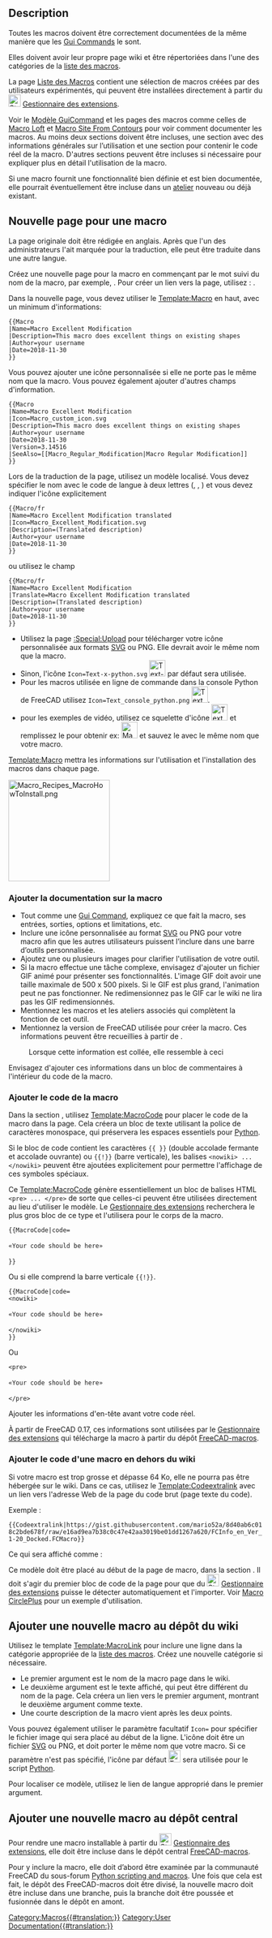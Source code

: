 <languages/>
{{TOCright}}

== Description ==

Toutes les macros doivent être correctement documentées de la même manière que les [[Gui_Command/fr|Gui Commands]] le sont.

Elles doivent avoir leur propre page wiki et être répertoriées dans l'une des catégories de la [[Macros_recipes/fr|liste des macros]].

La page [[Macros_recipes/fr|Liste des Macros]] contient une sélection de macros créées par des utilisateurs expérimentés, qui peuvent être installées directement à partir du [[Image:Std_AddonMgr.svg|24px]] [[Std_AddonMgr/fr|Gestionnaire des extensions]].

Voir le [[GuiCommand_model/fr|Modèle GuiCommand]] et les pages des macros comme celles de [[Macro_Loft/fr|Macro Loft]] et [[Macro_Site_From_Contours/fr|Macro Site From Contours]] pour voir comment documenter les macros. Au moins deux sections doivent être incluses, une section {{Emphasis|Description}} avec des informations générales sur l’utilisation et une section {{Emphasis|Script}} pour contenir le code réel de la macro. D'autres sections peuvent être incluses si nécessaire pour expliquer plus en détail l'utilisation de la macro.

Si une macro fournit une fonctionnalité bien définie et est bien documentée, elle pourrait éventuellement être incluse dans un [[Workbenches/fr|atelier]] nouveau ou déjà existant.

<span id="New_macro_page"></span>
== Nouvelle page pour une macro ==

La page originale doit être rédigée en anglais. Après que l'un des administrateurs l'ait marquée pour la traduction, elle peut être traduite dans une autre langue.

Créez une nouvelle page pour la macro en commençant par le mot {{incode|Macro_}} suivi du nom de la macro, par exemple, {{incode|Macro_Excellent_Modification}}. Pour créer un lien vers la page, utilisez : {{incode|<nowiki>[[Macro_Excellent_Modification|Macro Excellent Modification]]</nowiki>}}.

Dans la nouvelle page, vous devez utiliser le [[Template:Macro]] en haut, avec un minimum d'informations:
 <nowiki>{{Macro
|Name=Macro Excellent Modification
|Description=This macro does excellent things on existing shapes
|Author=your username
|Date=2018-11-30
}}</nowiki>

Vous pouvez ajouter une icône personnalisée si elle ne porte pas le même nom que la macro. Vous pouvez également ajouter d'autres champs d'information.
 <nowiki>{{Macro
|Name=Macro Excellent Modification
|Icon=Macro_custom_icon.svg
|Description=This macro does excellent things on existing shapes
|Author=your username
|Date=2018-11-30
|Version=3.14516
|SeeAlso=[[Macro_Regular_Modification|Macro Regular Modification]]
}}</nowiki>

Lors de la traduction de la page, utilisez un modèle localisé. Vous devez spécifier le nom avec le code de langue à deux lettres ({{incode|/fr}}, {{incode|/it}}, {{incode|/de}}) et vous devez indiquer l'icône explicitement
 <nowiki>{{Macro/fr
|Name=Macro Excellent Modification translated
|Icon=Macro_Excellent_Modification.svg
|Description=(Translated description)
|Author=your username
|Date=2018-11-30
}}</nowiki>

ou utilisez le champ {{incode|Translate}}

 <nowiki>{{Macro/fr
|Name=Macro Excellent Modification
|Translate=Macro Excellent Modification translated
|Description=(Translated description)
|Author=your username
|Date=2018-11-30
}}</nowiki>

* Utilisez la page [[:Special:Upload]] pour télécharger votre icône personnalisée aux formats [[SVG/fr|SVG]] ou PNG. Elle devrait avoir le même nom que la macro.
* Sinon, l'icône <code>Icon=Text-x-python.svg</code> [[Image:Text-x-python.svg|32px]] par défaut sera utilisée.
* Pour les macros utilisée en ligne de commande dans la console Python de FreeCAD utilisez <code>Icon=Text_console_python.png</code> [[Image:Text_console_python.png|32px]].
* pour les exemples de vidéo, utilisez ce squelette d'icône [[Image:Text_Video_Movie.png|32px]] et remplissez le pour obtenir ex: [[Image:Macro_crank_simul.png|32px]] et sauvez le avec le même nom que votre macro.

[[Template:Macro]] mettra les informations sur l'utilisation et l'installation des macros dans chaque page.

[[Image:Macro_Recipes_MacroHowToInstall.png|200px]]
{{Caption|Les liens [[How_to_install_macros/fr|Comment installer une macro]] et [[Customize_Toolbars/fr|Créer une barre d'outils]] se trouvent dans l'infobox de chaque page de la macro}}


<span id="Adding_the_macro_documentation"></span>
=== Ajouter la documentation sur la macro ===

* Tout comme une [[Gui_Command/fr|Gui Command]], expliquez ce que fait la macro, ses entrées, sorties, options et limitations, etc.
* Inclure une icône personnalisée au format [[SVG/fr|SVG]] ou PNG pour votre macro afin que les autres utilisateurs puissent l’inclure dans une barre d’outils personnalisée.
* Ajoutez une ou plusieurs images pour clarifier l'utilisation de votre outil.
* Si la macro effectue une tâche complexe, envisagez d'ajouter un fichier GIF animé pour présenter ses fonctionnalités. L'image GIF doit avoir une taille maximale de 500 x 500 pixels. Si le GIF est plus grand, l'animation peut ne pas fonctionner. Ne redimensionnez pas le GIF car le wiki ne lira pas les GIF redimensionnés.
* Mentionnez les macros et les ateliers associés qui complètent la fonction de cet outil.
* Mentionnez la version de FreeCAD utilisée pour créer la macro. Ces informations peuvent être recueillies à partir de {{MenuCommand|Aide → À propos de FreeCAD → Copier dans le presse-papiers}}.

:Lorsque cette information est collée, elle ressemble à ceci
{{Code|code=
OS: Ubuntu 18.04.1 LTS
Word size of OS: 64-bit
Word size of FreeCAD: 64-bit
Version: 0.18.15302 (Git)
Build type: Release
Branch: master
Hash: 2e03d2f298677b8212c22cbbc3cb20b7c80eabb5
Python version: 2.7.15rc1
Qt version: 4.8.7
Coin version: 4.0.0a
OCC version: 7.3.0
Locale: English/UnitedStates (en_US)
}}

Envisagez d'ajouter ces informations dans un bloc de commentaires à l'intérieur du code de la macro.

<span id="Adding_the_macro_code"></span>
=== Ajouter le code de la macro ===

Dans la section {{Emphasis|Script}}, utilisez [[Template:MacroCode]] pour placer le code de la macro dans la page. Cela créera un bloc de texte utilisant la police de caractères monospace, qui préservera les espaces essentiels pour [[Python/fr|Python]].

Si le bloc de code contient les caractères <code>{{ }}</code> (double accolade fermante et accolade ouvrante) ou <code>{{!}}</code> (barre verticale), les balises <code>&lt;nowiki&gt; ... &lt;/nowiki&gt;</code> peuvent être ajoutées explicitement pour permettre l'affichage de ces symboles spéciaux.

Ce [[Template:MacroCode]] génère essentiellement un bloc de balises HTML <code>&lt;pre&gt; ... &lt;/pre&gt;</code> de sorte que celles-ci peuvent être utilisées directement au lieu d'utiliser le modèle. Le [[Std_AddonMgr/fr|Gestionnaire des extensions]] recherchera le plus gros bloc de ce type et l'utilisera pour le corps de la macro.

 <nowiki>{{MacroCode|code=

«Your code should be here»

}}</nowiki>

Ou si elle comprend la barre verticale <code>{{!}}</code>.
 <nowiki>{{MacroCode|code=
&lt;nowiki&gt;

«Your code should be here»

&lt;/nowiki&gt;
}}</nowiki>

Ou
 <nowiki><pre>

«Your code should be here»

</pre></nowiki>

Ajouter les informations d'en-tête avant votre code réel.
{{Code|code=
__Title__="Title_Of_macro"
__Author__ = "User_Name"
__Version__ = "00.11"
__Date__    = "2015-07-25"
__Comment__ = "This is the comment of the macro"
__Web__ = "https://forum.freecad.org/viewtopic.php?f=3&t=7384"
__Wiki__ = "https://wiki.freecad.org/index.php?title=Macro_Title_Of_macro"
__Icon__  = "/usr/lib/freecad/Mod/plugins/icons/Title_Of_macro"
__IconW__  = "C:/Users/YourUserName/AppData/Roaming/FreeCAD"
__Help__ = "start the macro and follow the instructions"
__Status__ = "stable"
__Requires__ = "freecad 0.14.3706"
__Communication__ = "https://wiki.freecad.org/index.php?title=User:User_Name"

«Your code should be here»
}}

À partir de FreeCAD 0.17, ces informations sont utilisées par le [[Std_AddonMgr/fr|Gestionnaire des extensions]] qui télécharge la macro à partir du dépôt [https://github.com/FreeCAD/FreeCAD-macros FreeCAD-macros].

<span id="Adding_macro_code_outside_of_the_wiki"></span>
=== Ajouter le code d'une macro en dehors du wiki ===

Si votre macro est trop grosse et dépasse 64 Ko, elle ne pourra pas être hébergée sur le wiki. Dans ce cas, utilisez le [[Template:Codeextralink]] avec un lien vers l'adresse Web de la page du code brut (page texte du code).

Exemple :
 <nowiki>{{Codeextralink|https://gist.githubusercontent.com/mario52a/8d40ab6c018c2bde678f/raw/e16ad9ea7b38c0c47e42aa3019be01dd1267a620/FCInfo_en_Ver_1-20_Docked.FCMacro}}</nowiki>

Ce qui sera affiché comme :
{{Codeextralink|https://gist.githubusercontent.com/mario52a/8d40ab6c018c2bde678f/raw/e16ad9ea7b38c0c47e42aa3019be01dd1267a620/FCInfo_en_Ver_1-20_Docked.FCMacro}}

Ce modèle doit être placé au début de la page de macro, dans la section {{Emphasis|Description}}. Il doit s'agir du premier bloc de code de la page pour que du [[Image:Std_AddonMgr.svg|24px]] [[Std_AddonMgr/fr|Gestionnaire des extensions]] puisse le détecter automatiquement et l'importer. Voir [[Macro_CirclePlus/fr|Macro CirclePlus]] pour un exemple d'utilisation.

{{ColoredParagraph|'''PS :''' en cas de mise à jour dans GitHub, le chemin du code RAW brute est modifié sans oublier de modifier le lien dans le modèle Codeextralink.}}

<span id="Adding_the_new_macro_to_the_wiki_repository"></span>
== Ajouter une nouvelle macro au dépôt du wiki ==

Utilisez le template [[Template:MacroLink]] pour inclure une ligne dans la catégorie appropriée de la [[Macros_recipes/fr|liste des macros]]. Créez une nouvelle catégorie si nécessaire.

{{Code|code=
<nowiki>
* {{MacroLink|Macro_Excellent_Modification|Macro Excellent Modification}}: the macro described in a short sentence.
</nowiki>
}}

* Le premier argument est le nom de la macro page dans le wiki.
* Le deuxième argument est le texte affiché, qui peut être différent du nom de la page. Cela créera un lien vers le premier argument, montrant le deuxième argument comme texte.
* Une courte description de la macro vient après les deux points.

Vous pouvez également utiliser le paramètre facultatif <code>Icon=</code> pour spécifier le fichier image qui sera placé au début de la ligne. L'icône doit être un fichier [[SVG/fr|SVG]] ou PNG, et doit porter le même nom que votre macro. Si ce paramètre n'est pas spécifié, l'icône par défaut [[Image:Text-x-python.svg|24px]] sera utilisée pour le script [[Python/fr|Python]].
{{Code|code=
<nowiki>
* {{MacroLink|Icon=Macro_Excellent_Modification.svg|Macro_Excellent_Modification|Macro Excellent Modification}}: the macro described in a short sentence.
</nowiki>
}}

Pour localiser ce modèle, utilisez le lien de langue approprié dans le premier argument.
{{Code|code=
<nowiki>
* {{MacroLink|Macro_Excellent_Modification/fr|Macro Excellent Modification}}: (translated description)
</nowiki>
}}

<span id="Adding_the_new_macro_to_the_central_repository"></span>
== Ajouter une nouvelle macro au dépôt central ==

Pour rendre une macro installable à partir du [[Image:Std_AddonMgr.svg|24px]] [[Std_AddonMgr/fr|Gestionnaire des extensions]], elle doit être incluse dans le dépôt central [https://github.com/FreeCAD/FreeCAD-macros FreeCAD-macros].

<div class="mw-translate-fuzzy">
Pour y inclure la macro, elle doit d’abord être examinée par la communauté FreeCAD du sous-forum [https://forum.freecadweb.org/viewforum.php?f=22 Python scripting and macros]. Une fois que cela est fait, le dépôt des FreeCAD-macros doit être divisé, la nouvelle macro doit être incluse dans une branche, puis la branche doit être poussée et fusionnée dans le dépôt en amont.
</div>

[[Category:Macros{{#translation:}}]]
[[Category:User Documentation{{#translation:}}]]